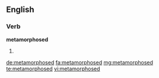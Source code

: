 ==English==

===Verb===
'''metamorphosed'''

# {{past of|metamorphose}}

[[de:metamorphosed]]
[[fa:metamorphosed]]
[[mg:metamorphosed]]
[[te:metamorphosed]]
[[vi:metamorphosed]]